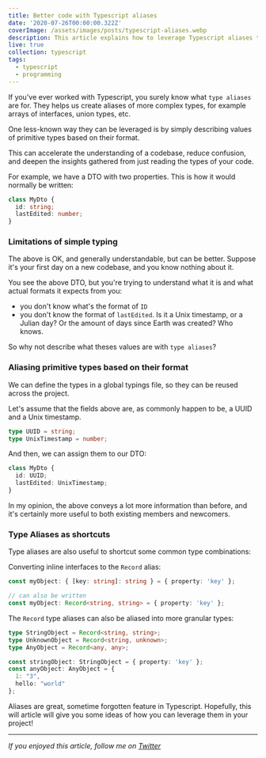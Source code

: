 ```yaml
---
title: Better code with Typescript aliases
date: '2020-07-26T00:00:00.322Z'
coverImage: /assets/images/posts/typescript-aliases.webp
description: This article explains how to leverage Typescript aliases to help us increase the readability and understanding of the code
live: true
collection: typescript
tags:
  - typescript
  - programming
---
```


If you've ever worked with Typescript, you surely know what `type aliases` are for. They helps us create aliases of more complex types, for example arrays of interfaces, union types, etc.

One less-known way they can be leveraged is by simply describing values of primitive types based on their format.

This can accelerate the understanding of a codebase, reduce confusion, and deepen the insights gathered from just reading the types of your code.

For example, we have a DTO with two properties. This is how it would normally be written:

```typescript
class MyDto {
  id: string;
  lastEdited: number;
}
```

### Limitations of simple typing

The above is OK, and generally understandable, but can be better. Suppose it's your first day on a new codebase, and you know nothing about it.

You see the above DTO, but you're trying to understand what it is and what actual formats it expects from you:

- you don't know what's the format of `ID`
- you don't know the format of `lastEdited`. Is it a Unix timestamp, or a Julian day? Or the amount of days since Earth was created? Who knows.

So why not describe what theses values are with `type aliases`?

### Aliasing primitive types based on their format

We can define the types in a global typings file, so they can be reused across the project.

Let's assume that the fields above are, as commonly happen to be, a UUID and a Unix timestamp.

```typescript
type UUID = string;
type UnixTimestamp = number;
```

And then, we can assign them to our DTO:

```typescript
class MyDto {
  id: UUID;
  lastEdited: UnixTimestamp;
}
```

In my opinion, the above conveys a lot more information than before, and it's certainly more useful to both existing members and newcomers.

### Type Aliases as shortcuts
Type aliases are also useful to shortcut some common type combinations:

Converting inline interfaces to the `Record` alias:

```typescript
const myObject: { [key: string]: string } = { property: 'key' };

// can also be written
const myObject: Record<string, string> = { property: 'key' };
```

The `Record` type aliases can also be aliased into more granular types:

```typescript
type StringObject = Record<string, string>;
type UnknownObject = Record<string, unknown>;
type AnyObject = Record<any, any>;

const stringObject: StringObject = { property: 'key' };
const anyObject: AnyObject = {
  1: "3",
  hello: "world"
};
```


Aliases are great, sometime forgotten feature in  Typescript. Hopefully, this will article will give you some ideas of how you can leverage them in your project!
***

_If you enjoyed this article, follow me on [Twitter](https://twitter.com/gc_psk)_
